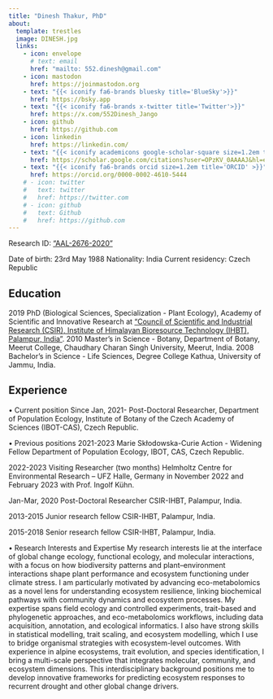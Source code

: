 ```yaml
---
title: "Dinesh Thakur, PhD"
about:
  template: trestles
  image: DINESH.jpg
  links:
    - icon: envelope
      # text: email
      href: "mailto: 552.dinesh@gmail.com"
    - icon: mastodon
      href: https://joinmastodon.org
    - text: "{{< iconify fa6-brands bluesky title='BlueSky'>}}"
      href: https://bsky.app
    - text: "{{< iconify fa6-brands x-twitter title='Twitter'>}}"
      href: https://x.com/552Dinesh_Jango
    - icon: github
      href: https://github.com
    - icon: linkedin
      href: https://linkedin.com/
    - text: "{{< iconify academicons google-scholar-square size=1.2em title='Scholar'>}}"
      href: https://scholar.google.com/citations?user=OPzKV_0AAAAJ&hl=en
    - text: "{{< iconify fa6-brands orcid size=1.2em title='ORCID' >}}"
      href: https://orcid.org/0000-0002-4610-5444
    # - icon: twitter
    #   text: twitter
    #   href: https://twitter.com
    # - icon: github
    #   text: Github
    #   href: https://github.com
---
```


Research ID: ["AAL-2676-2020"](https://www.webofscience.com/wos/author/record/AAL-2676-2020) 

Date of birth: 23rd May 1988
Nationality: India
Current residency: Czech Republic


## Education

2019 	PhD (Biological Sciences, Specialization - Plant Ecology), Academy of Scientific and Innovative Research at ["Council of Scientific and Industrial Research (CSIR), Institute of Himalayan Bioresource Technology (IHBT), Palampur, India"](https://www.ihbt.res.in/en/). 
2010 	Master’s in Science - Botany, Department of Botany, Meerut College, Chaudhary Charan Singh University, Meerut, India.
2008	Bachelor’s in Science - Life Sciences, Degree College Kathua, University of Jammu, India.

## Experience

•	Current position
Since Jan, 2021-	Post-Doctoral Researcher, Department of Population Ecology, Institute of Botany of the Czech Academy of Sciences (IBOT-CAS), Czech Republic. 

•	Previous positions
2021-2023       Marie Skłodowska-Curie Action - Widening Fellow 
	Department of Population Ecology, IBOT, CAS, Czech Republic.
	
2022-2023 	Visiting Researcher (two months)
	Helmholtz Centre for Environmental Research – UFZ Halle, Germany in November 2022 and February 2023 with Prof. Ingolf Kühn.
	
Jan-Mar, 2020	 Post-Doctoral Researcher 
	CSIR-IHBT, Palampur, India.
	
2013-2015	Junior research fellow
	CSIR-IHBT, Palampur, India.
	
2015-2018	Senior research fellow
	CSIR-IHBT, Palampur, India.

•	Research Interests and Expertise
My research interests lie at the interface of global change ecology, functional ecology, and molecular interactions, with a focus on how biodiversity patterns and plant–environment interactions shape plant performance and ecosystem functioning under climate stress. I am particularly motivated by advancing eco-metabolomics as a novel lens for understanding ecosystem resilience, linking biochemical pathways with community dynamics and ecosystem processes. My expertise spans field ecology and controlled experiments, trait-based and phylogenetic approaches, and eco-metabolomics workflows, including data acquisition, annotation, and ecological informatics. I also have strong skills in statistical modelling, trait scaling, and ecosystem modelling, which I use to bridge organismal strategies with ecosystem-level outcomes. With experience in alpine ecosystems, trait evolution, and species identification, I bring a multi-scale perspective that integrates molecular, community, and ecosystem dimensions. This interdisciplinary background positions me to develop innovative frameworks for predicting ecosystem responses to recurrent drought and other global change drivers.
